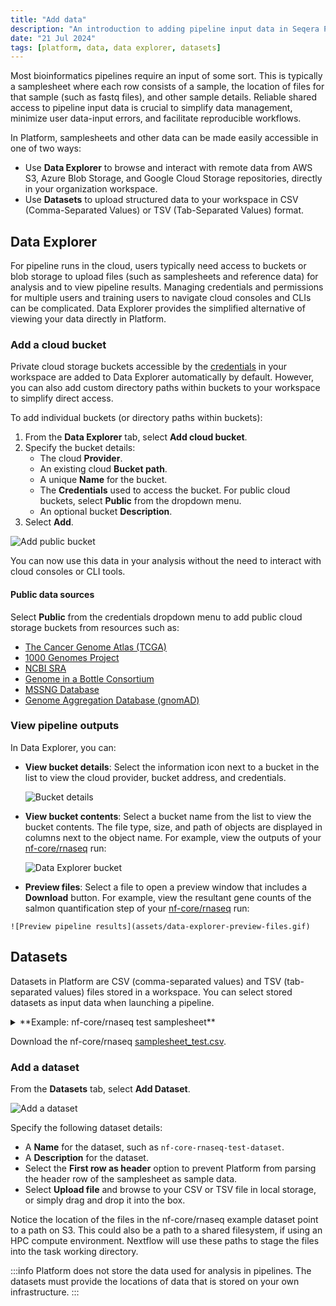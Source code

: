 ```yaml
---
title: "Add data"
description: "An introduction to adding pipeline input data in Seqera Platform"
date: "21 Jul 2024"
tags: [platform, data, data explorer, datasets]
---
```



Most bioinformatics pipelines require an input of some sort. This is typically a samplesheet where each row consists of a sample, the location of files for that sample (such as fastq files), and other sample details. Reliable shared access to pipeline input data is crucial to simplify data management, minimize user data-input errors, and facilitate reproducible workflows.

In Platform, samplesheets and other data can be made easily accessible in one of two ways: 
- Use **Data Explorer** to browse and interact with remote data from AWS S3, Azure Blob Storage, and Google Cloud Storage repositories, directly in your organization workspace.
- Use **Datasets** to upload structured data to your workspace in CSV (Comma-Separated Values) or TSV (Tab-Separated Values) format. 

## Data Explorer 

For pipeline runs in the cloud, users typically need access to buckets or blob storage to upload files (such as samplesheets and reference data) for analysis and to view pipeline results. Managing credentials and permissions for multiple users and training users to navigate cloud consoles and CLIs can be complicated. Data Explorer provides the simplified alternative of viewing your data directly in Platform.

### Add a cloud bucket

Private cloud storage buckets accessible by the [credentials](../../credentials/overview.mdx) in your workspace are added to Data Explorer automatically by default. However, you can also add custom directory paths within buckets to your workspace to simplify direct access.

To add individual buckets (or directory paths within buckets):

1. From the **Data Explorer** tab, select **Add cloud bucket**. 
1. Specify the bucket details:
    - The cloud **Provider**.
    - An existing cloud **Bucket path**.
    - A unique **Name** for the bucket.
    - The **Credentials** used to access the bucket. For public cloud buckets, select **Public** from the dropdown menu.
    - An optional bucket **Description**.
1. Select **Add**.

  ![Add public bucket](assets/data-explorer-add-bucket.gif)

You can now use this data in your analysis without the need to interact with cloud consoles or CLI tools. 

#### Public data sources

Select **Public** from the credentials dropdown menu to add public cloud storage buckets from resources such as:

- [The Cancer Genome Atlas (TCGA)](https://registry.opendata.aws/tcga/)
- [1000 Genomes Project](https://registry.opendata.aws/1000-genomes/)
- [NCBI SRA](https://registry.opendata.aws/ncbi-sra/)
- [Genome in a Bottle Consortium](https://docs.opendata.aws/giab/readme.html)
- [MSSNG Database](https://cloud.google.com/life-sciences/docs/resources/public-datasets/mssng)
- [Genome Aggregation Database (gnomAD)](https://cloud.google.com/life-sciences/docs/resources/public-datasets/gnomad) 

### View pipeline outputs

In Data Explorer, you can:

  - **View bucket details**:
    Select the information icon next to a bucket in the list to view the cloud provider, bucket address, and credentials.

    ![Bucket details](assets/data-explorer-view-details.gif)

  - **View bucket contents**:
    Select a bucket name from the list to view the bucket contents. The file type, size, and path of objects are displayed in columns next to the object name. For example, view the outputs of your [nf-core/rnaseq](./launch-pipelines.mdx) run:

    ![Data Explorer bucket](assets/sp-cloud-data-explorer.gif)

   - **Preview files**: 
    Select a file to open a preview window that includes a **Download** button. For example, view the resultant gene counts of the salmon quantification step of your [nf-core/rnaseq](./launch-pipelines.mdx) run:

    ![Preview pipeline results](assets/data-explorer-preview-files.gif)

## Datasets

Datasets in Platform are CSV (comma-separated values) and TSV (tab-separated values) files stored in a workspace. You can select stored datasets as input data when launching a pipeline. 

<details>
  <summary>**Example: nf-core/rnaseq test samplesheet**</summary>

  The [nf-core/rnaseq](https://github.com/nf-core/rnaseq) pipeline works with input datasets (samplesheets) containing sample names, fastq file locations, and indications of strandedness. The Seqera Community Showcase sample dataset for nf-core/rnaseq specifies the paths to 7 small sub-sampled FASTQ files from a yeast RNAseq dataset:

  **Example nf-core/rnaseq dataset**

  | sample              | fastq_1                              | fastq_2                              | strandedness |
  | ------------------- | ------------------------------------ | ------------------------------------ | ------------ |
  | WT_REP1             | s3://nf-core-awsmegatests/rnaseq/... | s3://nf-core-awsmegatests/rnaseq/... | reverse      |
  | WT_REP1             | s3://nf-core-awsmegatests/rnaseq/... | s3://nf-core-awsmegatests/rnaseq/... | reverse      |
  | WT_REP2             | s3://nf-core-awsmegatests/rnaseq/... | s3://nf-core-awsmegatests/rnaseq/... | reverse      |
  | RAP1_UNINDUCED_REP1 | s3://nf-core-awsmegatests/rnaseq/... |                                      | reverse      |
  | RAP1_UNINDUCED_REP2 | s3://nf-core-awsmegatests/rnaseq/... |                                      | reverse      |
  | RAP1_UNINDUCED_REP2 | s3://nf-core-awsmegatests/rnaseq/... |                                      | reverse      |
  | RAP1_IAA_30M_REP1   | s3://nf-core-awsmegatests/rnaseq/... | s3://nf-core-awsmegatests/rnaseq/... | reverse      |

</details>

Download the nf-core/rnaseq [samplesheet_test.csv](samplesheet_test.csv).

### Add a dataset

From the **Datasets** tab, select **Add Dataset**.

![Add a dataset](assets/sp-cloud-add-a-dataset.gif)

Specify the following dataset details:

- A **Name** for the dataset, such as `nf-core-rnaseq-test-dataset`.
- A **Description** for the dataset.
- Select the **First row as header** option to prevent Platform from parsing the header row of the samplesheet as sample data.
- Select **Upload file** and browse to your CSV or TSV file in local storage, or simply drag and drop it into the box.

Notice the location of the files in the nf-core/rnaseq example dataset point to a path on S3. This could also be a path to a shared filesystem, if using an HPC compute environment. Nextflow will use these paths to stage the files into the task working directory. 

:::info
Platform does not store the data used for analysis in pipelines. The datasets must provide the locations of data that is stored on your own infrastructure.
:::